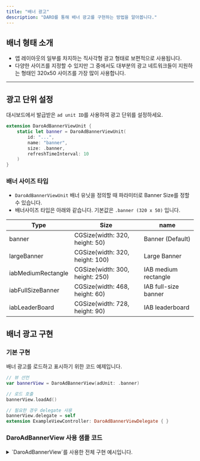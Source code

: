 ```yaml
---
title: "배너 광고"
description: "DARO를 통해 배너 광고를 구현하는 방법을 알아봅니다."
---
```


## 배너 형태 소개

- 앱 레이아웃의 일부를 차지하는 직사각형 광고 형태로 보편적으로 사용됩니다.
- 다양한 사이즈를 지정할 수 있지만 그 중에서도 대부분의 광고 네트워크들이 지원하는 형태인 320x50 사이즈를 가장 많이 사용합니다.

---

## 광고 단위 설정

대시보드에서 발급받은 `ad unit ID`를 사용하여 광고 단위를 설정하세요.

```swift
extension DaroAdBannerViewUnit {
    static let banner = DaroAdBannerViewUnit(
        id: "...",
        name: "banner",
        size: .banner,
        refreshTimeInterval: 10
    )
}
```

### 배너 사이즈 타입

- `DaroAdBannerViewUnit` 배너 유닛을 정의할 때 파라미터로 Banner Size를 정할 수 있습니다.
- 배너사이즈 타입은 아래와 같습니다. 기본값은 `.banner (320 x 50)` 입니다.

| Type | Size | name |
|------|------|------|
| banner | CGSize(width: 320, height: 50) | Banner (Default) |
| largeBanner | CGSize(width: 320, height: 100) | Large Banner |
| iabMediumRectangle | CGSize(width: 300, height: 250) | IAB medium rectangle |
| iabFullSizeBanner | CGSize(width: 468, height: 60) | IAB full-size banner |
| iabLeaderBoard | CGSize(width: 728, height: 90) | IAB leaderboard |

## 배너 광고 구현

### 기본 구현

배너 광고를 로드하고 표시하기 위한 코드 예제입니다.

```swift
// 뷰 선언
var bannerView = DaroAdBannerView(adUnit: .banner)

// 로드 호출
bannerView.loadAd()

// 필요한 경우 delegate 사용
bannerView.delegate = self
extension ExampleViewController: DaroAdBannerViewDelegate { }
```

### DaroAdBannerView 사용 샘플 코드

<details>

<summary>`DaroAdBannerView`를 사용한 전체 구현 예시입니다.</summary>

```swift
import Daro
import UIKit

extension DaroAdBannerViewUnit {
    static let exampleBannerUnit = DaroAdBannerViewUnit(
        id: "...",
        name: "...",
        size: .banner,
        refreshTimeInterval: 10
    )
}

final class DaroExampleViewController: UIViewController {
    var bannerView = DaroAdBannerView(adUnit: .exampleBannerUnit)

    init() {
        super.init(nibName: nil, bundle: nil)
    }

    override func viewDidLoad() {
        super.viewDidLoad()
        view.backgroundColor = .systemBackground
        bannerView.translatesAutoresizingMaskIntoConstraints = false
        view.addSubview(bannerView)
        NSLayoutConstraint.activate([
            bannerView.centerXAnchor.constraint(equalTo: view.centerXAnchor),
            bannerView.widthAnchor.constraint(equalToConstant: 320),
            bannerView.heightAnchor.constraint(equalToConstant: 50),
            bannerView.bottomAnchor.constraint(equalTo: view.safeAreaLayoutGuide.bottomAnchor),
        ])
        
        bannerView.loadAd()
    }

    @available(*, unavailable)
    required init?(coder: NSCoder) {
        fatalError("init(coder:) has not been implemented")
    }
}

```

</details>